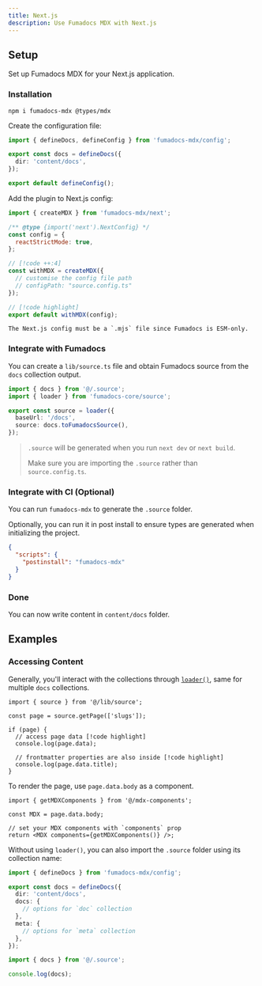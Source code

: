 ```yaml
---
title: Next.js
description: Use Fumadocs MDX with Next.js
---
```


## Setup

Set up Fumadocs MDX for your Next.js application.

<section id="setup-section">
<div className="fd-steps [&_h3]:fd-step">

### Installation

```npm
npm i fumadocs-mdx @types/mdx
```

Create the configuration file:

```ts title="source.config.ts"
import { defineDocs, defineConfig } from 'fumadocs-mdx/config';

export const docs = defineDocs({
  dir: 'content/docs',
});

export default defineConfig();
```

Add the plugin to Next.js config:

```js title="next.config.mjs"
import { createMDX } from 'fumadocs-mdx/next';

/** @type {import('next').NextConfig} */
const config = {
  reactStrictMode: true,
};

// [!code ++:4]
const withMDX = createMDX({
  // customise the config file path
  // configPath: "source.config.ts"
});

// [!code highlight]
export default withMDX(config);
```

<Callout title="ESM Only" type='warn' className="mt-4">

    The Next.js config must be a `.mjs` file since Fumadocs is ESM-only.

</Callout>

### Integrate with Fumadocs

You can create a `lib/source.ts` file and obtain Fumadocs source from the `docs` collection output.

```ts title="lib/source.ts"
import { docs } from '@/.source';
import { loader } from 'fumadocs-core/source';

export const source = loader({
  baseUrl: '/docs',
  source: docs.toFumadocsSource(),
});
```

> `.source` will be generated when you run `next dev` or `next build`.
>
> Make sure you are importing the `.source` rather than `source.config.ts`.

### Integrate with CI (Optional)

You can run `fumadocs-mdx` to generate the `.source` folder.

Optionally, you can run it in post install to ensure types are generated when initializing the project.

```json title="package.json"
{
  "scripts": {
    "postinstall": "fumadocs-mdx"
  }
}
```

### Done

You can now write content in `content/docs` folder.

</div>
</section>

## Examples

### Accessing Content

Generally, you'll interact with the collections through [`loader()`](/docs/headless/source-api#output), same for multiple `docs` collections.

```tsx
import { source } from '@/lib/source';

const page = source.getPage(['slugs']);

if (page) {
  // access page data [!code highlight]
  console.log(page.data);

  // frontmatter properties are also inside [!code highlight]
  console.log(page.data.title);
}
```

To render the page, use `page.data.body` as a component.

```tsx
import { getMDXComponents } from '@/mdx-components';

const MDX = page.data.body;

// set your MDX components with `components` prop
return <MDX components={getMDXComponents()} />;
```

Without using `loader()`, you can also import the `.source` folder using its collection name:

```ts tab="source.config.ts"
import { defineDocs } from 'fumadocs-mdx/config';

export const docs = defineDocs({
  dir: 'content/docs',
  docs: {
    // options for `doc` collection
  },
  meta: {
    // options for `meta` collection
  },
});
```

```ts tab="Usage"
import { docs } from '@/.source';

console.log(docs);
```
